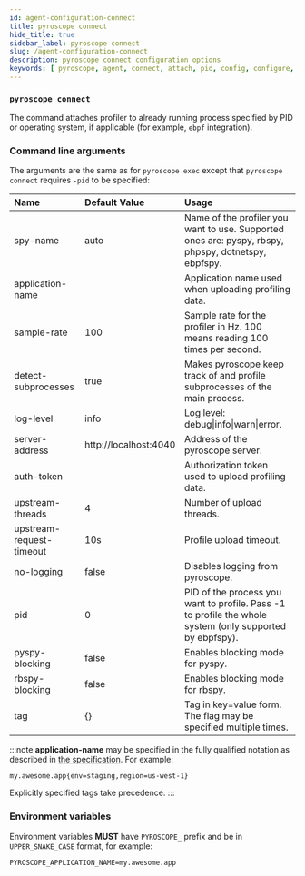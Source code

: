 ```yaml
---
id: agent-configuration-connect
title: pyroscope connect
hide_title: true
sidebar_label: pyroscope connect
slug: /agent-configuration-connect
description: pyroscope connect configuration options
keywords: [ pyroscope, agent, connect, attach, pid, config, configure, configuration, setup, options, arguments, cli, env, environment, variables ]
---
```


### `pyroscope connect`

The command attaches profiler to already running process specified by PID or operating system, if applicable (for example, `ebpf` integration).

### Command line arguments

The arguments are the same as for `pyroscope exec` except that `pyroscope connect` requires `-pid` to be specified:

<!-- generate-sample-config:connect:md -->
| Name | Default Value | Usage |
| :- | :- | :- |
| spy-name | auto | Name of the profiler you want to use. Supported ones are: pyspy, rbspy, phpspy, dotnetspy, ebpfspy. |
| application-name |  | Application name used when uploading profiling data. |
| sample-rate | 100 | Sample rate for the profiler in Hz. 100 means reading 100 times per second. |
| detect-subprocesses | true | Makes pyroscope keep track of and profile subprocesses of the main process. |
| log-level | info | Log level: debug&#124;info&#124;warn&#124;error. |
| server-address | http://localhost:4040 | Address of the pyroscope server. |
| auth-token |  | Authorization token used to upload profiling data. |
| upstream-threads | 4 | Number of upload threads. |
| upstream-request-timeout | 10s | Profile upload timeout. |
| no-logging | false | Disables logging from pyroscope. |
| pid | 0 | PID of the process you want to profile. Pass -1 to profile the whole system (only supported by ebpfspy). |
| pyspy-blocking | false | Enables blocking mode for pyspy. |
| rbspy-blocking | false | Enables blocking mode for rbspy. |
| tag | {} | Tag in key=value form. The flag may be specified multiple times. |
<!-- /generate-sample-config -->

:::note
**application-name** may be specified in the fully qualified notation as described in [the specification](/docs/flameql#notation). For example:
```
my.awesome.app{env=staging,region=us-west-1}
```
Explicitly specified tags take precedence.
:::

### Environment variables

Environment variables **MUST** have `PYROSCOPE_` prefix and be in `UPPER_SNAKE_CASE` format, for example:
```shell
PYROSCOPE_APPLICATION_NAME=my.awesome.app
```
